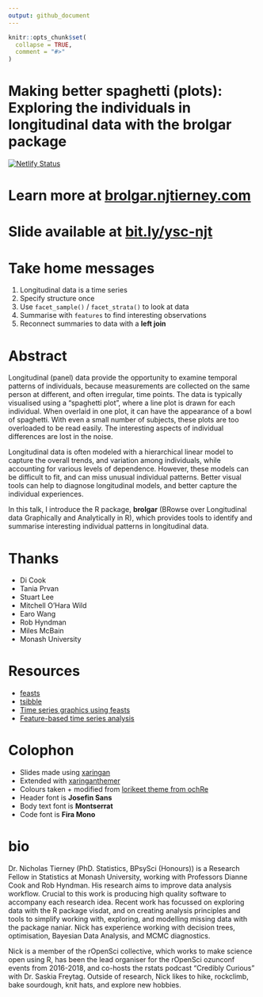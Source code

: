 ```yaml
---
output: github_document
---
```


<!-- README.md is generated from README.Rmd. Please edit that file -->

```r
knitr::opts_chunk$set(
  collapse = TRUE,
  comment = "#>"
)
```


# Making better spaghetti (plots): Exploring the individuals in longitudinal data with the brolgar package

<!-- badges: start -->
[![Netlify Status](https://api.netlify.com/api/v1/badges/bed2bc74-4da5-4510-92d8-d807b55a04db/deploy-status)](https://app.netlify.com/sites/confident-khorana-27cfd6/deploys)
<!-- badges: end -->

# Learn more at [brolgar.njtierney.com](http://brolgar.njtierney.com/)

# Slide available at [bit.ly/ysc-njt](https://bit.ly/ysc-njt)

# Take home messages

1. Longitudinal data is a time series
2. Specify structure once
2. Use `facet_sample()` / `facet_strata()` to look at data
1. Summarise with `features` to find interesting observations
3. Reconnect summaries to data with a **left join**


# Abstract
Longitudinal (panel) data provide the opportunity to examine temporal patterns of individuals, because measurements are collected on the same person at different, and often irregular, time points. The data is typically visualised using a "spaghetti plot", where a line plot is drawn for each individual. When overlaid in one plot, it can have the appearance of a bowl of spaghetti. With even a small number of subjects, these plots are too overloaded to be read easily. The interesting aspects of individual differences are lost in the noise.

Longitudinal data is often modeled with a hierarchical linear model to capture the overall trends, and variation among individuals, while accounting for various levels of dependence. However, these models can be difficult to fit, and can miss unusual individual patterns. Better visual tools can help to diagnose longitudinal models, and better capture the individual experiences. 

In this talk, I introduce the R package, **brolgar** (BRowse over Longitudinal data Graphically and Analytically in R), which provides tools to identify and summarise interesting individual patterns in longitudinal data. 



# Thanks

- Di Cook
- Tania Prvan
- Stuart Lee
- Mitchell O'Hara Wild
- Earo Wang
- Rob Hyndman
- Miles McBain
- Monash University

# Resources

- [feasts](http://feasts.tidyverts.org/)
- [tsibble](http://tsibble.tidyverts.org/)
- [Time series graphics using feasts](https://robjhyndman.com/hyndsight/feasts/)
- [Feature-based time series analysis](https://robjhyndman.com/hyndsight/fbtsa/)

# Colophon

- Slides made using [xaringan](https://github.com/yihui/xaringan)
- Extended with [xaringanthemer](https://github.com/gadenbuie/xaringanthemer)
- Colours taken + modified from [lorikeet theme from ochRe](https://github.com/ropenscilabs/ochRe)
- Header font is **Josefin Sans**
- Body text font is **Montserrat**
- Code font is **Fira Mono**

# bio

Dr. Nicholas Tierney (PhD. Statistics, BPsySci (Honours)) is a Research Fellow in Statistics at Monash University, working with Professors Dianne Cook and Rob Hyndman. His research aims to improve data analysis workflow. Crucial to this work is producing high quality software to accompany each research idea. Recent work has focussed on exploring data with the R package visdat, and on creating analysis principles and tools to simplify working with, exploring, and modelling missing data with the package naniar. Nick has experience working with decision trees, optimisation, Bayesian Data Analysis, and MCMC diagnostics.

Nick is a member of the rOpenSci collective, which works to make science open using R, has been the lead organiser for the rOpenSci ozunconf events from 2016-2018, and co-hosts the rstats podcast "Credibly Curious" with Dr. Saskia Freytag. Outside of research, Nick likes to hike, rockclimb, bake sourdough, knit hats, and explore new hobbies.
